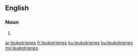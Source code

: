 ==English==

===Noun===
{{head|en|noun plural form}}

# {{plural of|leukotriene|lang=en}}

[[ar:leukotrienes]]
[[fr:leukotrienes]]
[[ku:leukotrienes]]
[[hu:leukotrienes]]
[[my:leukotrienes]]